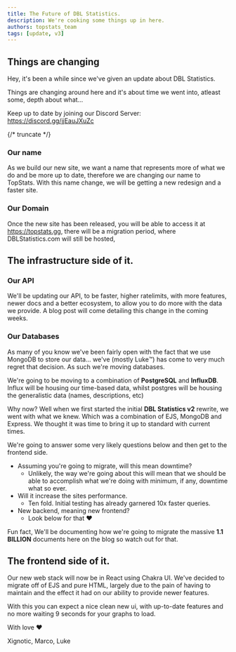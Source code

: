 ```yaml
---
title: The Future of DBL Statistics.
description: We're cooking some things up in here.
authors: topstats_team
tags: [update, v3]
---
```


## Things are changing
Hey, it's been a while since we've given an update about DBL Statistics.

Things are changing around here and it's about time we went into, atleast some, depth about what...

Keep up to date by joining our Discord Server: https://discord.gg/jjEauJXuZc


{/* truncate */}


### Our name
As we build our new site, we want a name that represents more of what we do and be more up to date, therefore we are changing our name to TopStats. With this name change, we will be getting a new redesign and a faster site.

### Our Domain
Once the new site has been released, you will be able to access it at https://topstats.gg, there will be a migration period, where DBLStatistics.com will still be hosted,

## The infrastructure side of it.

### Our API
We'll be updating our API, to be faster, higher ratelimits, with more features, newer docs and a better ecosystem, to allow you to do more with the data we provide. A blog post will come detailing this change in the coming weeks.

### Our Databases

As many of you know we've been fairly open with the fact that we use MongoDB to store our data...
we've (mostly Luke:tm:) has come to very much regret that decision. As such we're moving databases.

We're going to be moving to a combination of **PostgreSQL** and **InfluxDB**.
Influx will be housing our time-based data, whilst postgres will be housing the generalistic data (names, descriptions, etc)

Why now? Well when we first started the initial **DBL Statistics v2** rewrite, we went with what we knew.
Which was a combination of EJS, MongoDB and Express. We thought it was time to bring it up to standard with current times.

We're going to answer some very likely questions below and then get to the frontend side.

- Assuming you're going to migrate, will this mean downtime?
  - Unlikely, the way we're going about this will mean that we should be able to accomplish what we're doing with minimum, if any, downtime what so ever.
- Will it increase the sites performance.
  - Ten fold. Initial testing has already garnered 10x faster queries.
- New backend, meaning new frontend?
  - Look below for that :heart:

Fun fact, We'll be documenting how we're going to migrate the massive **1.1 BILLION** documents here on the blog so watch out for that.

## The frontend side of it.

Our new web stack will now be in React using Chakra UI. We've decided to migrate off of EJS and pure HTML, largely due to the pain of having to maintain and the effect it had on our ability to provide newer features.

With this you can expect a nice clean new ui, with up-to-date features and no more waiting 9 seconds for your graphs to load.

With love :heart:

Xignotic, Marco, Luke

